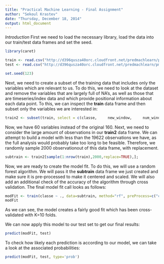 ```yaml
---
title: "Practical Machine Learning - Final Assignment"
author: "Sekoul Krastev"
date: "Thursday, December 18, 2014"
output: html_document
---
```



*Introduction*
First we need to load the necessary library, load the data into our train/test data frames and set the seed.

```r
library(caret)

train <- read.csv("http://d396qusza40orc.cloudfront.net/predmachlearn/pml-training.csv");
test <- read.csv("http://d396qusza40orc.cloudfront.net/predmachlearn/pml-testing.csv");

set.seed(123)
````


Next, we need to create a subset of the training data that includes only the variables which are relevant to us. To do this, we need to look at the dataset and remove the variables that are largely full of NA's, as well as those that are timeseries/index data and which provide positional information about each data point. To this, we can inspect the **train** data frame and then subset only the variables we are interested in:

```r
train2 <- subset(train, select = c(classe,     new_window,     num_window,     roll_belt,	pitch_belt,	yaw_belt, total_accel_belt, gyros_belt_x,	gyros_belt_y,	gyros_belt_z,	accel_belt_x,	accel_belt_y,	accel_belt_z,	magnet_belt_x,	magnet_belt_y,	magnet_belt_z,	roll_arm,	pitch_arm,	yaw_arm,	total_accel_arm, gyros_arm_x,	gyros_arm_y,	gyros_arm_z,	accel_arm_x,	accel_arm_y,	accel_arm_z,	magnet_arm_x,	magnet_arm_y,	magnet_arm_z, roll_dumbbell,	pitch_dumbbell,	yaw_dumbbell,total_accel_dumbbell, gyros_dumbbell_x, gyros_dumbbell_y, gyros_dumbbell_z, accel_dumbbell_x, accel_dumbbell_y, accel_dumbbell_z, magnet_dumbbell_x, magnet_dumbbell_y, magnet_dumbbell_z, roll_forearm, pitch_forearm, yaw_forearm, total_accel_forearm, gyros_forearm_x, gyros_forearm_y, gyros_forearm_z, accel_forearm_x, accel_forearm_y, accel_forearm_z, magnet_forearm_x, magnet_forearm_y, magnet_forearm_z))
```


Now, we have 60 variables instead of the original 160. Next, we need to consider the large amount of observations in our **train2** data frame. We can attempt to build a model with less than the 19622 observations we have, as the full analysis would probably take too long to be feasible. Therefore, we randomly sample 2000 observationout of this data frame, with replacement.

```r
subtrain <- train2[sample(1:nrow(train),2000,replace=TRUE),];
```


Now, we are ready to create the model fit. To do this, we will use a random forest algorithm. We will pass it the **subtrain** data frame we just created and make sure it is pre-processed to make it centered and scaled. We will also add an additional check of the accuracy of the algorithm through cross validation. The final model fit call looks as follows:
```r
modFit <- train(classe ~ ., data=subtrain, method="rf", preProcess=c("center", "scale"), trControl=trainControl(method="cv"))
modFit
```

As we can see, the model creates a fairly good fit which has been cross-validated with K=10 folds.

We can now apply this model to our test set to get our final results:

```r
predict(modFit, test)
```

To check how likely each prediction is according to our model, we can take a look at the associated probabilities:
```r
predict(modFit, test, type='prob')
```



